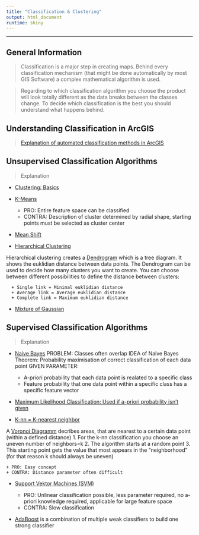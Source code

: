 ```yaml
---
title: "Classification & Clustering"
output: html_document
runtime: shiny
---
```


***
## General Information


> Classification is a major step in creating maps. Behind every classification mechanism (that might be done automatically by most GIS Software) a complex mathematical algorithm is used.


> Regarding to which classification algorithm you choose the product will look totally different as the data breaks between the classes change. To decide which classification is the best you should understand what happens behind.

## Understanding Classification in ArcGIS

> [Explanation of automated classification methods in ArcGIS](https://pro.arcgis.com/en/pro-app/help/mapping/symbols-and-styles/data-classification-methods.htm)

## Unsupervised Classification Algorithms 
> Explanation

  * [Clustering: Basics](https://www.youtube.com/watch?v=6R16reLVl3I)
  * [K-Means](https://www.youtube.com/watch?v=_aWzGGNrcic)


    + PRO: Entire feature space can be classified
    + CONTRA: Description of cluster determined by radial shape, starting points must be selected as cluster center
  
  * [Mean Shift](https://www.youtube.com/watch?v=kmaQAsotT9s)
  * [Hierarchical Clustering](https://www.youtube.com/watch?v=OcoE7JlbXvY)
  
  Hierarchical clustering creates a [Dendrogram](http://www.ncss.com/wp-content/themes/ncss/pdf/Procedures/NCSS/Hierarchical_Clustering-Dendrograms.pdf) which is a tree diagram. It shows the euklidian distance between data points. The Dendrogram can be used to decide how many clusters you want to create. You can choose between different possibilities to define the distance between clusters: 


      + Single link = Minimal euklidian distance
      + Average link = Average euklidian distance
      + Complete link = Maximum euklidian distance
  
  * [Mixture of Gaussian](https://www.youtube.com/watch?v=qMTuMa86NzU)
  
## Supervised Classification Algorithms
> Explanation

  * [Naive Bayes](https://www.youtube.com/watch?v=OqmJhPQYRc8)
PROBLEM: Classes often overlap
IDEA of Naive Bayes Theorem: Probability maximisation of correct classification of each data point
GIVEN PARAMETER:

    + A-priori probability that each data point is realated to a specific class 
    + Feature probability that one data point within a specific class has a specific feature vector
    
  * [Maximum Likelihood Classification: Used if a-priori probability isn't given](https://www.youtube.com/watch?v=RPtYRm2tboA)
  * [K-nn = K-nearest neighbor](https://www.youtube.com/watch?v=k_7gMp5wh5A)

A [Voronoi Diagramm](http://www.pi6.fernuni-hagen.de/downloads/publ/tr198.pdf) decribes areas, that are nearest to a certain data point (within a defined distance)
1. For the k-nn classification you choose an uneven number of neighbors=k
2. The algorithm starts at a random point
3. This starting point gets the value that most appears in the "neighborhood" (for that reason k should always be uneven)


    + PRO: Easy concept
    + CONTRA: Distance parameter often difficult

  * [Support Vektor Machines (SVM)](https://www.youtube.com/watch?v=1NxnPkZM9bc)

    + PRO: Unlinear classification possible, less parameter required, no a-priori knowledge required, applicable for large feature space
    + CONTRA: Slow classification 
  
  * [AdaBoost](https://www.youtube.com/watch?v=ix6IvwbVpw0)
is a combination of multiple weak classifiers to build one strong classifier




